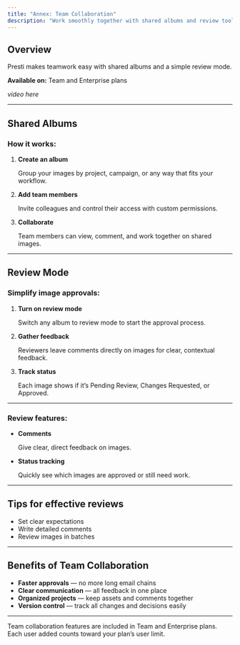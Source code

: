 ```yaml
---
title: "Annex: Team Collaboration"
description: "Work smoothly together with shared albums and review tools"
---
```


## **Overview**

Presti makes teamwork easy with shared albums and a simple review mode.

**Available on:** Team and Enterprise plans

_video here_

---

## **Shared Albums**

### How it works:

1. **Create an album**

   Group your images by project, campaign, or any way that fits your workflow.
2. **Add team members**

   Invite colleagues and control their access with custom permissions.
3. **Collaborate**

   Team members can view, comment, and work together on shared images.

---

## **Review Mode**

### Simplify image approvals:

1. **Turn on review mode**

   Switch any album to review mode to start the approval process.
2. **Gather feedback**

   Reviewers leave comments directly on images for clear, contextual feedback.
3. **Track status**

   Each image shows if it’s Pending Review, Changes Requested, or Approved.

---

### Review features:

- **Comments**

  Give clear, direct feedback on images.
- **Status tracking**

  Quickly see which images are approved or still need work.

---

## **Tips for effective reviews**

- Set clear expectations
- Write detailed comments
- Review images in batches

---

## **Benefits of Team Collaboration**

- **Faster approvals** — no more long email chains
- **Clear communication** — all feedback in one place
- **Organized projects** — keep assets and comments together
- **Version control** — track all changes and decisions easily

---

Team collaboration features are included in Team and Enterprise plans. Each user added counts toward your plan’s user limit.